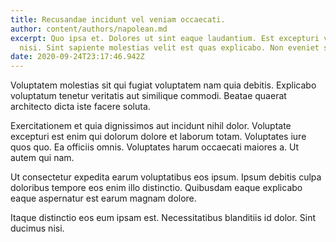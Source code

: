 ```yaml
---
title: Recusandae incidunt vel veniam occaecati.
author: content/authors/napolean.md
excerpt: Quo ipsa et. Dolores ut sint eaque laudantium. Est excepturi voluptas
  nisi. Sint sapiente molestias velit est quas explicabo. Non eveniet sapiente.
date: 2020-09-24T23:17:46.942Z
---
```

Voluptatem molestias sit qui fugiat voluptatem nam quia debitis. Explicabo voluptatum tenetur veritatis aut similique commodi. Beatae quaerat architecto dicta iste facere soluta.
 Exercitationem et quia dignissimos aut incidunt nihil dolor. Voluptate excepturi est enim qui dolorum dolore et laborum totam. Voluptates iure quos quo. Ea officiis omnis. Voluptates harum occaecati maiores a. Ut autem qui nam.
 Ut consectetur expedita earum voluptatibus eos ipsum. Ipsum debitis culpa doloribus tempore eos enim illo distinctio. Quibusdam eaque explicabo eaque aspernatur est earum magnam dolore.
 Itaque distinctio eos eum ipsam est. Necessitatibus blanditiis id dolor. Sint ducimus nisi.